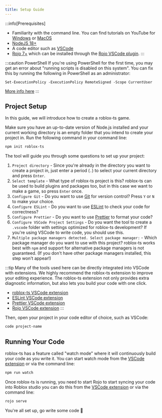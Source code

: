 ```yaml
---
title: Setup Guide
---
```


:::info[Prerequisites]
- Familiarity with the command line. You can find tutorials on YouTube for [Windows](https://www.youtube.com/watch?v=FiTZgpRpWv0) or [MacOS](https://www.youtube.com/watch?v=aKRYQsKR46I)
- [NodeJS 18+](https://nodejs.org/)
- A code editor such as [VSCode](https://code.visualstudio.com/)
- [Rojo 7+](https://rojo.space/) which can be installed through the [Rojo VSCode plugin](https://marketplace.visualstudio.com/items?itemName=evaera.vscode-rojo).
:::

:::caution PowerShell
If you're using PowerShell for the first time, you may get an error about "running scripts is disabled on this system". You can fix this by running the following in PowerShell as an administrator:

`Set-ExecutionPolicy -ExecutionPolicy RemoteSigned -Scope CurrentUser`

[More info here](./faq/powershell.mdx)
:::

## Project Setup

In this guide, we will introduce how to create a roblox-ts game.

Make sure you have an up-to-date version of Node.js installed and your current working directory is an empty folder that you intend to create your project in. Run the following command in your command line:

```bash title="Terminal"
npm init roblox-ts
```

The tool will guide you through some questions to set up your project:
1. `Project directory` - Since you're already in the directory you want to create a project in, just enter a period (`.`) to select your current directory and press `Enter`.
2. `Select template` -  What type of roblox-ts project is this? roblox-ts can be used to build plugins and packages too, but in this case we want to make a game, so press `Enter` once.
3. `Configure Git` - Do you want to use [Git](https://git-scm.com/) for version control? Press `Y` or `N` to make your choice.
4. `Configure ESLint` - Do you want to use [ESLint](https://eslint.org/) to check your code for correctness?
5. `Configure Prettier` - Do you want to use [Prettier](https://prettier.io/) to format your code?
6. `Configure VSCode Project Settings` - Do you want the tool to create a `.vscode` folder with settings optimized for roblox-ts development? If you're using VSCode to write code, you should use this.
7. `Multiple package managers detected. Select package manager:` - Which package manager do you want to use with this project? roblox-ts works best with `npm` and support for alternative package managers is not guaranteed. (If you don't have other package managers installed, this step won't appear!)

:::tip
Many of the tools used here can be directly integrated into VSCode with extensions. We highly recommend the roblox-ts extension to improve your editing experience. The roblox-ts extension not only provides extra diagnostic information, but also lets you build your code with one click.
- [roblox-ts VSCode extension](https://marketplace.visualstudio.com/items?itemName=Roblox-TS.vscode-roblox-ts)
- [ESLint VSCode extension](https://marketplace.visualstudio.com/items?itemName=dbaeumer.vscode-eslint)
- [Prettier VSCode extension](https://marketplace.visualstudio.com/items?itemName=esbenp.prettier-vscode)
- [Rojo VSCode extension](https://marketplace.visualstudio.com/items?itemName=evaera.vscode-rojo)
:::

Then, open your project in your code editor of choice, such as VSCode:

```bash title="Terminal"
code project-name
```

## Running Your Code

roblox-ts has a feature called "watch mode" where it will continuously build your code as you write it. You can start watch mode from the [VSCode extension](https://marketplace.visualstudio.com/items?itemName=Roblox-TS.vscode-roblox-ts) or via the command line:

```bash title="Terminal"
npm run watch
```

Once roblox-ts is running, you need to start Rojo to start syncing your code into Roblox studio you can do this from the [VSCode extension](https://marketplace.visualstudio.com/items?itemName=evaera.vscode-rojo) or via the command line:

```bash title="Terminal"
rojo serve
```

You're all set up, go write some code :tada:
